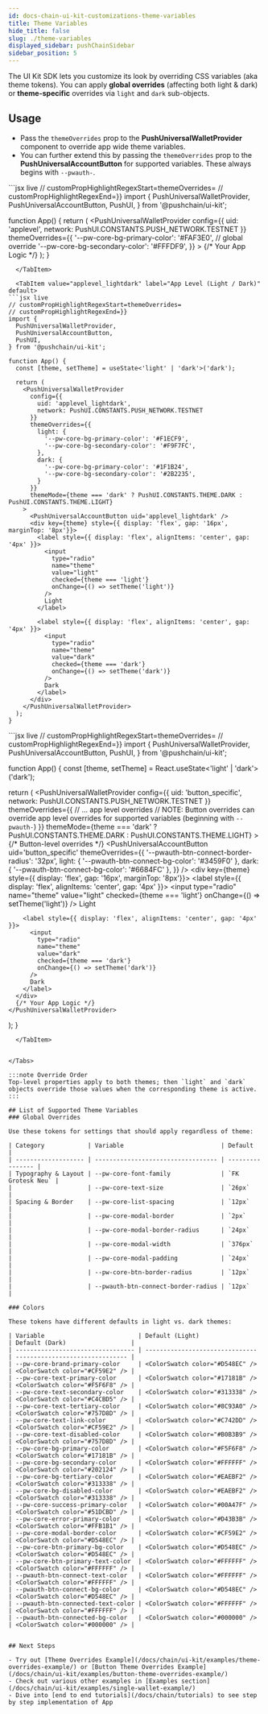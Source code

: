 ```yaml
---
id: docs-chain-ui-kit-customizations-theme-variables
title: Theme Variables
hide_title: false
slug: ./theme-variables
displayed_sidebar: pushChainSidebar
sidebar_position: 5
---
```


<head>
  <title>Theme Variables | Customizations | UI Kit | Push Chain Docs</title>
</head>


<!-- Content Start -->

The UI Kit SDK lets you customize its look by overriding CSS variables (aka theme tokens). You can apply **global overrides** (affecting both light & dark) or **theme-specific** overrides via `light` and `dark` sub-objects.

## Usage

- Pass the `themeOverrides` prop to the **PushUniversalWalletProvider** component to override app wide theme variables.
- You can further extend this by passing the `themeOverrides` prop to the **PushUniversalAccountButton** for supported variables. These always begins with `--pwauth-`.

<Tabs className="liveplaytab" groupId="customize-theme-variable">
  <TabItem value="applevel" label="App Level" default>
```jsx live
// customPropHighlightRegexStart=themeOverrides=
// customPropHighlightRegexEnd=}}
import {
  PushUniversalWalletProvider,
  PushUniversalAccountButton,
  PushUI,
} from '@pushchain/ui-kit';

function App() {
  return (
    <PushUniversalWalletProvider
      config={{
        uid: 'applevel',
        network: PushUI.CONSTANTS.PUSH_NETWORK.TESTNET
      }}
      themeOverrides={{
        '--pw-core-bg-primary-color': '#FAF3E0', // global override
        '--pw-core-bg-secondary-color': '#FFFDF9',
      }}
    >
      {/* Your App Logic */}
      <PushUniversalAccountButton uid='applevel' />
    </PushUniversalWalletProvider>
  );
}
```
  </TabItem>

  <TabItem value="applevel_lightdark" label="App Level (Light / Dark)" default>
```jsx live
// customPropHighlightRegexStart=themeOverrides=
// customPropHighlightRegexEnd=}}
import {
  PushUniversalWalletProvider,
  PushUniversalAccountButton,
  PushUI,
} from '@pushchain/ui-kit';

function App() {
  const [theme, setTheme] = useState<'light' | 'dark'>('dark');

  return (
    <PushUniversalWalletProvider
      config={{
        uid: 'applevel_lightdark',
        network: PushUI.CONSTANTS.PUSH_NETWORK.TESTNET
      }}
      themeOverrides={{
        light: {
          '--pw-core-bg-primary-color': '#F1ECF9',
          '--pw-core-bg-secondary-color': '#F9F7FC',
        },
        dark: {
          '--pw-core-bg-primary-color': '#1F1B24',
          '--pw-core-bg-secondary-color': '#2B2235',
        }
      }}
      themeMode={theme === 'dark' ? PushUI.CONSTANTS.THEME.DARK : PushUI.CONSTANTS.THEME.LIGHT}
    >
      <PushUniversalAccountButton uid='applevel_lightdark' />
      <div key={theme} style={{ display: 'flex', gap: '16px', marginTop: '8px'}}>
        <label style={{ display: 'flex', alignItems: 'center', gap: '4px' }}>
          <input
            type="radio"
            name="theme"
            value="light"
            checked={theme === 'light'}
            onChange={() => setTheme('light')}
          />
          Light
        </label>

        <label style={{ display: 'flex', alignItems: 'center', gap: '4px' }}>
          <input
            type="radio"
            name="theme"
            value="dark"
            checked={theme === 'dark'}
            onChange={() => setTheme('dark')}
          />
          Dark
        </label>
      </div>
    </PushUniversalWalletProvider>
  );
}
```
  </TabItem>

  <TabItem value="button_specific" label="Button Specific" default>
```jsx live
// customPropHighlightRegexStart=themeOverrides=
// customPropHighlightRegexEnd=}}
import {
  PushUniversalWalletProvider,
  PushUniversalAccountButton,
  PushUI,
} from '@pushchain/ui-kit';

function App() {
  const [theme, setTheme] = React.useState<'light' | 'dark'>('dark');

  return (
    <PushUniversalWalletProvider
      config={{
        uid: 'button_specific',
        network: PushUI.CONSTANTS.PUSH_NETWORK.TESTNET
      }}
      themeOverrides={{
        // ... app level overrides
        // NOTE: Button overrides can override app level overrides for supported variables (beginning with `--pwauth-`)
      }}
      themeMode={theme === 'dark' ? PushUI.CONSTANTS.THEME.DARK : PushUI.CONSTANTS.THEME.LIGHT}
    >
      {/* Button-level overrides */}
      <PushUniversalAccountButton
        uid='button_specific'
        themeOverrides={{
          '--pwauth-btn-connect-border-radius': '32px',
          light: { '--pwauth-btn-connect-bg-color': '#3459F0' },
          dark: { '--pwauth-btn-connect-bg-color': '#6684FC' },
        }}
      />
      <div key={theme} style={{ display: 'flex', gap: '16px', marginTop: '8px'}}>
        <label style={{ display: 'flex', alignItems: 'center', gap: '4px' }}>
          <input
            type="radio"
            name="theme"
            value="light"
            checked={theme === 'light'}
            onChange={() => setTheme('light')}
          />
          Light
        </label>

        <label style={{ display: 'flex', alignItems: 'center', gap: '4px' }}>
          <input
            type="radio"
            name="theme"
            value="dark"
            checked={theme === 'dark'}
            onChange={() => setTheme('dark')}
          />
          Dark
        </label>
      </div>
      {/* Your App Logic */}
    </PushUniversalWalletProvider>
  );
}
```
  </TabItem>


</Tabs>

:::note Override Order
Top‑level properties apply to both themes; then `light` and `dark` objects override those values when the corresponding theme is active.
:::

## List of Supported Theme Variables
### Global Overrides

Use these tokens for settings that should apply regardless of theme:

| Category            | Variable                           | Default          |
| ------------------- | ---------------------------------- | ---------------- |
| Typography & Layout | --pw-core-font-family              | `FK Grotesk Neu` |
|                     | --pw-core-text-size                | `26px`           |
| Spacing & Border    | --pw-core-list-spacing             | `12px`           |
|                     | --pw-core-modal-border             | `2px`            |
|                     | --pw-core-modal-border-radius      | `24px`           |
|                     | --pw-core-modal-width              | `376px`          |
|                     | --pw-core-modal-padding            | `24px`           |
|                     | --pw-core-btn-border-radius        | `12px`           |
|                     | --pwauth-btn-connect-border-radius | `12px`           |

### Colors

These tokens have different defaults in light vs. dark themes:

| Variable                          | Default (Light)                 | Default (Dark)                  |
| --------------------------------- | ------------------------------- | ------------------------------- |
| --pw-core-brand-primary-color     | <ColorSwatch color="#D548EC" /> | <ColorSwatch color="#CF59E2" /> |
| --pw-core-text-primary-color      | <ColorSwatch color="#17181B" /> | <ColorSwatch color="#F5F6F8" /> |
| --pw-core-text-secondary-color    | <ColorSwatch color="#313338" /> | <ColorSwatch color="#C4CBD5" /> |
| --pw-core-text-tertiary-color     | <ColorSwatch color="#8C93A0" /> | <ColorSwatch color="#757D8D" /> |
| --pw-core-text-link-color         | <ColorSwatch color="#C742DD" /> | <ColorSwatch color="#CF59E2" /> |
| --pw-core-text-disabled-color     | <ColorSwatch color="#B0B3B9" /> | <ColorSwatch color="#757D8D" /> |
| --pw-core-bg-primary-color        | <ColorSwatch color="#F5F6F8" /> | <ColorSwatch color="#17181B" /> |
| --pw-core-bg-secondary-color      | <ColorSwatch color="#FFFFFF" /> | <ColorSwatch color="#202124" /> |
| --pw-core-bg-tertiary-color       | <ColorSwatch color="#EAEBF2" /> | <ColorSwatch color="#313338" /> |
| --pw-core-bg-disabled-color       | <ColorSwatch color="#EAEBF2" /> | <ColorSwatch color="#313338" /> |
| --pw-core-success-primary-color   | <ColorSwatch color="#00A47F" /> | <ColorSwatch color="#51DCBD" /> |
| --pw-core-error-primary-color     | <ColorSwatch color="#D43B3B" /> | <ColorSwatch color="#FFB1B1" /> |
| --pw-core-modal-border-color      | <ColorSwatch color="#CF59E2" /> | <ColorSwatch color="#D548EC" /> |
| --pw-core-btn-primary-bg-color    | <ColorSwatch color="#D548EC" /> | <ColorSwatch color="#D548EC" /> |
| --pw-core-btn-primary-text-color  | <ColorSwatch color="#FFFFFF" /> | <ColorSwatch color="#FFFFFF" /> |
| --pwauth-btn-connect-text-color   | <ColorSwatch color="#FFFFFF" /> | <ColorSwatch color="#FFFFFF" /> |
| --pwauth-btn-connect-bg-color     | <ColorSwatch color="#D548EC" /> | <ColorSwatch color="#D548EC" /> |
| --pwauth-btn-connected-text-color | <ColorSwatch color="#FFFFFF" /> | <ColorSwatch color="#FFFFFF" /> |
| --pwauth-btn-connected-bg-color   | <ColorSwatch color="#000000" /> | <ColorSwatch color="#000000" /> |


## Next Steps

- Try out [Theme Overrides Example](/docs/chain/ui-kit/examples/theme-overrides-example/) or [Button Theme Overrides Example](/docs/chain/ui-kit/examples/button-theme-overrides-example/)
- Check out various other examples in [Examples section](/docs/chain/ui-kit/examples/single-wallet-example/)
- Dive into [end to end tutorials](/docs/chain/tutorials) to see step by step implementation of App
